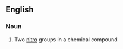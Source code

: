 ==English==

===Noun===
{{en-noun|-}}

# {{context|organic chemistry}} Two [[nitro]] groups in a chemical compound